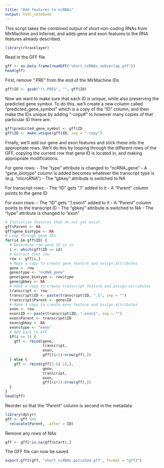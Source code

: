 ```yaml
---
title: "Add features to ncRNAs"
output: html_notebook
---
```


This script takes the combined output of short non-coding RNAs from MirMachine and Infernal, and adds gene and exon features to the RNA features already described.

```r
library(rtracklayer)
```

Read in the GFF file

```r
gff <- as.data.frame(readGFF("short_ncRNAs.noOverlap.gff"))
head(gff)
```

First, remove ".PRE" from the end of the MirMachine IDs

```r
gff$ID <- gsub("\\.PRE$", "", gff$ID)
```

Now we want to make sure that each ID is unique, while also preserving the predicted gene symbol. To do this, we'll create a new column called "predicted_gene_symbol" which is a copy of the "ID" column, and then make the IDs unique by adding "-copy#" to however many copies of that particular ID there are.

```r
gff$predicted_gene_symbol <- gff$ID
gff$ID <- make.unique(gff$ID, sep = "-copy")
```

Finally, we'll add our gene and exon features and stick these into the appropriate rows. We'll do this by looping through the different rows of the GFF, copying the current row that gene ID is located in, and making appropriate modifications.

For gene rows:
- The "type" attribute is changed to "ncRNA_gene"
- A "gene_biotype" column is added becomes whatever the transcript type is (e.g. "microRNA")
- The "gbkey" attribute is switched to NA

For transcript rows:
- The "ID" gets ".1" added to it
- A "Parent" column points to the gene ID

For exon rows:
- The "ID" gets ".1.exon1" added to it
- A "Parent" column points to the transcript ID
- The "gbkey" attribute is switched to NA
- The "type" attribute is changed to "exon"

```r
# Initialize features that do not yet exist
gff$Parent <- NA
gff$gene_biotype <- NA
# Loop through gene IDs
for(id in gff$ID) {
  # Determine row gene ID is in
  i <- which(gff$ID == id)
  # Extract that row
  row <- gff[i,]
  # Mapy a copy to create gene feature and assign attributes
  gene <- row
  gene$type <- "ncRNA_gene"
  gene$gene_biotype <- row$type
  gene$gbkey <- NA
  # Make a copy to create transcript feature and assign atrributes
  transcript <- row
  transcript$ID <- paste(transcript$ID, ".1", sep = "")
  transcript$Parent <- gene$ID
  # Make a copy to create exon feature and assign attributes
  exon <- row
  exon$ID <- paste(transcript$ID, ".exon1", sep = "")
  exon$Parent <- transcript$ID
  exon$gbkey <- NA
  exon$type <- "exon"
  # Add back to GFF
  if(i == 1) {
    gff <- rbind(gene,
                 transcript,
                 exon,
                 gff[(i+1):nrow(gff),])
  } else {
    gff <- rbind(gff[1:(i-1),],
                 gene,
                 transcript,
                 exon,
                 gff[(i+1):nrow(gff),])
  }
}
head(gff)
```

Reorder so that the "Parent" column is second in the metadata

```r
library(dplyr)
gff <- gff %>%
  relocate(Parent, .after = ID)
```

Remove any rows of NAs

```r
gff <- gff[!is.na(gff$start),]
```

The GFF file can now be saved

```r
export.gff3(gff, "short_ncRNAs.polished.gff", format = "gff3")
```



